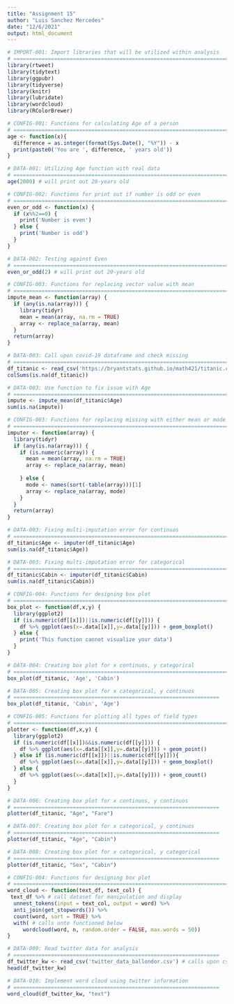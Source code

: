 ```yaml
---
title: "Assignment 15"
author: "Luis Sanchez Mercedes"
date: "12/6/2021"
output: html_document
---
```


```r
# IMPORT-001: Import libraries that will be utilized within analysis
# =======================================================================
library(rtweet) 
library(tidytext)
library(ggpubr) 
library(tidyverse) 
library(knitr)
library(lubridate)
library(wordcloud)
library(RColorBrewer)
```


```r
# CONFIG-001: Functions for calculating Age of a person
# =======================================================================
age <- function(x){
  difference = as.integer(format(Sys.Date(), "%Y")) - x
  print(paste0('You are ', difference, ' years old'))
}
```

```r
# DATA-001: Utilizing Age function with real data
# =======================================================================
age(2000) # will print out 20-years old
```

```r
# CONFIG-002: Functions for print out if number is odd or even
# =======================================================================
even_or_odd <- function(x) {
  if (x%%2==0) {
    print('Number is even')
  } else {
    print('Number is odd')
  }
}
```

```r
# DATA-002: Testing against Even
# =======================================================================
even_or_odd(2) # will print out 20-years old
```

```r
# CONFIG-003: Functions for replacing vector value with mean
# =======================================================================
impute_mean <- function(array) {
  if (any(is.na(array))) {
    library(tidyr)
    mean = mean(array, na.rm = TRUE)
    array <- replace_na(array, mean)
  } 
  return(array)
}
```

```r
# DATA-003: Call upon covid-19 dataframe and check missing
# =======================================================================
df_titanic <- read_csv('https://bryantstats.github.io/math421/titanic.csv', show_col_types = FALSE)
colSums(is.na(df_titanic))
```
```r
# DATA-003: Use function to fix issue with Age
# =======================================================================
impute <- impute_mean(df_titanic$Age)
sum(is.na(impute))
```


```r
# CONFIG-003: Functions for replacing missing with either mean or mode depending of value
# =======================================================================
imputer <- function(array) {
  library(tidyr)
  if (any(is.na(array))) {
    if (is.numeric(array)) {
      mean = mean(array, na.rm = TRUE)
      array <- replace_na(array, mean)
      
    } else {
      mode <- names(sort(-table(array)))[1]
      array <- replace_na(array, mode)
    }
  } 
  return(array)
}
```

```r
# DATA-003: Fixing multi-imputation error for continuos
# =======================================================================
df_titanic$Age <- imputer(df_titanic$Age)
sum(is.na(df_titanic$Age))
```
```r
# DATA-003: Fixing multi-imputation error for categorical
# =======================================================================
df_titanic$Cabin <- imputer(df_titanic$Cabin)
sum(is.na(df_titanic$Cabin))
```


```r
# CONFIG-004: Functions for designing box plot
# =======================================================================
box_plot <- function(df,x,y) {
  library(ggplot2)
  if (is.numeric(df[[x]])||is.numeric(df[[y]])) {
    df %>% ggplot(aes(x=.data[[x]],y=.data[[y]])) + geom_boxplot()
  } else {
    print('This function cannot visualize your data')
  }
}
```

```r
# DATA-004: Creating box plot for x continuos, y categorical
# =======================================================================
box_plot(df_titanic, 'Age', 'Cabin')
```



```r
# DATA-005: Creating box plot for x categorical, y continuos
# ==================================================================
box_plot(df_titanic, 'Cabin', 'Age')
```

```r
# CONFIG-005: Functions for plotting all types of field types
# =======================================================================
plotter <- function(df,x,y) {
  library(ggplot2)
  if (is.numeric(df[[x]])&&is.numeric(df[[y]])) {
    df %>% ggplot(aes(x=.data[[x]],y=.data[[y]])) + geom_point()
  } else if (is.numeric(df[[x]])||is.numeric(df[[y]])){
    df %>% ggplot(aes(x=.data[[x]],y=.data[[y]])) + geom_boxplot()
  } else {
    df %>% ggplot(aes(x=.data[[x]],y=.data[[y]])) + geom_count()
  }
}
```

```r
# DATA-006: Creating box plot for x continuos, y continuos
# ==================================================================
plotter(df_titanic, "Age", "Fare")
```

```r
# DATA-007: Creating box plot for x categorical, y continuos
# ==================================================================
plotter(df_titanic, "Age", "Cabin")
```

```r
# DATA-008: Creating box plot for x categorical, y categorical
# ==================================================================
plotter(df_titanic, "Sex", "Cabin")
```

```r
# CONFIG-004: Functions for designing box plot
# =======================================================================
word_cloud <- function(text_df, text_col) {
 text_df %>% # call dataset for manipulation and display
  unnest_tokens(input = text_col, output = word) %>% 
  anti_join(get_stopwords()) %>% 
  count(word, sort = TRUE) %>% 
  with( # calls unto functioned below
     wordcloud(word, n, random.order = FALSE, max.words = 50))
}
```

```r
# DATA-009: Read twitter data for analysis
# ==================================================================
df_twitter_kw <- read_csv('twitter_data_ballondor.csv') # calls upon csv file for usage
head(df_twitter_kw)
```
```r
# DATA-010: Implement word cloud using twitter information
# ==================================================================
word_cloud(df_twitter_kw, "text")
```



